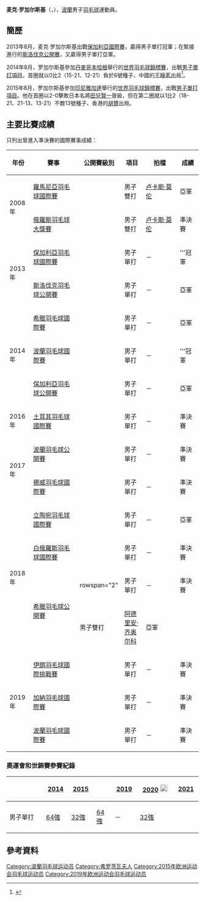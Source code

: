 {{noteTA|G1=Badminton}}
{{Infobox 羽球選手
| playername              = 麦克·罗加尔斯基<br/>{{lang|pl|Michał Rogalski}}
| image                   = 
| size                    = 
| caption                 = 
| birth_name              = 
| date_of_birth           = {{birth_date_and_age|1987|6|23}}<ref name="Profile">{{cite web|title=National Team - elite - Michał Rogalski|url=http://www.badminton.com.pl/pzbad/home/kadra-narodowa/elity/reprezentacja-a/762-michal-rogalski|publisher=POLSKI ZWIĄZEK BADMINTONA|access-date=2014-02-26|archive-url=https://web.archive.org/web/20140304073742/http://www.badminton.com.pl/pzbad/home/kadra-narodowa/elity/reprezentacja-a/762-michal-rogalski|archive-date=2014-03-04|dead-url=yes}}</ref><ref name="15Baku">{{cite web|title=Athletes - Poland POL - Michal Rogalski|url=http://www.baku2015.com/athletes/athlete=rogalski-michal-1000568/index.html?intcmp=athletes-hub|publisher=Baku 2015 European Games official website|access-date=2015-06-19|archive-url=https://web.archive.org/web/20150619090722/http://www.baku2015.com/athletes/athlete=rogalski-michal-1000568/index.html?intcmp=athletes-hub|archive-date=2015-06-19|dead-url=yes}}{{en}}</ref>
| place_of_birth          = {{POL}}[[弗罗茨瓦夫|弗罗茨瓦夫]]<ref name="15Baku"/>
| height                  = {{height|m=1.94}}<ref name="15Baku"/>
| weight                  = {{weight|kg=81}}<ref name="15Baku"/>
| event                   = 男子單打、男子雙打
| country                 = {{POL}}
| years_started           = 
| handedness              = 右手<ref name="Profile"/>
| coach                   = [[Waldemar_Grzegorzewski|Waldemar Grzegorzewski]]<ref name="15Baku"/>
| highest_ranking         = 第103位（男單）
| date_of_highest_ranking = 2013年12月26日<ref name="ranking">[http://bwfcontent.tournamentsoftware.com/ranking/player.aspx?id=6458&player=108607 BWF World Ranking - Ranking of Michal ROGALSKI (53381)]{{en}}</ref>
| current_ranking         = 第106位（男單）<br/>第736位（男雙-[[阿德里安·齐奥尔科|齐奥尔科]]）
| date_of_current_ranking = 2014年2月20日<ref>[http://bwfcontent.tournamentsoftware.com/ranking/category.aspx?id=6458&category=472 BWF World Ranking - BWF世界排名榜 (2/20/2014) -  Men's singles]{{en}}</ref><ref>[http://bwfcontent.tournamentsoftware.com/ranking/category.aspx?id=6458&category=474 BWF World Ranking - BWF世界排名榜 (2/20/2012) -  Men's doubles]{{en}}</ref>
| played                  = 70勝–58負（男單）<br/>36勝–33負（男雙）<br/>1勝–1負（混雙）
| titles                  = 
| bwf_profile             = 18F37C27-454E-47F5-9B90-4EE1E365587A
| bwf_id                  = 53381
| updated                 = 2014年2月26日
}}
{{MedalTableTop}}
{{MedalSport | 男子[[羽毛球|羽毛球]]}}
{{MedalCountry | {{POL}}}}
{{MedalBottom}}
'''麦克·罗加尔斯基'''（{{lang-pl|'''Michał Rogalski'''}}，{{bd|1987年|6月23日}}），[[波蘭|波蘭]]男子[[羽毛球|羽毛球]]運動員。

==簡歷==
2013年8月，麦克·罗加尔斯基出戰[[2013年保加利亞羽毛球國際賽|保加利亞國際賽]]，贏得男子單打冠軍；在緊接進行的[[2013年斯洛伐克羽毛球公開賽|斯洛伐克公開賽]]，又贏得男子單打亞軍。

2014年8月，罗加尔斯基參加[[丹麥|丹麥]][[哥本哈根|哥本哈根]]舉行的[[2014年世界羽毛球錦標賽|世界羽毛球錦標賽]]，出戰[[2014年世界羽毛球錦標賽男子單打項目|男子單打項目]]，首圈就以0比2（15-21、12-21）負於6號種子、中國的[[王睜茗|王睜茗]]出局<ref>{{cite news|title=世锦赛国羽开门红 王睁茗2-0完胜波兰选手晋级|url=http://sports.eastday.com/gd/2014/0825/2580740655.html|newspaper=网易体育|date=2014-08-25|deadurl=yes|archiveurl=https://web.archive.org/web/20140903203328/http://sports.eastday.com/gd/2014/0825/2580740655.html|archivedate=2014-09-03|accessdate=2014-08-30}}</ref>。

2015年8月，罗加尔斯基參加[[印尼|印尼]][[雅加達|雅加達]]舉行的[[2015年世界羽毛球錦標賽|世界羽毛球錦標賽]]，出戰[[2015年世界羽毛球錦標賽男子單打項目|男子單打項目]]。他在首圈以2-0擊敗日本名將[[田兒賢一|田兒賢一]]晉級，但在第二圈就以1比2（18-21、21-13、13-21）不敵13號種子、香港的[[胡贇|胡贇]]出局。

==主要比賽成績==
只列出曾進入準決賽的國際賽事成績：
{| class=wikitable style="text-align:center; font-size:small;" 
!width="50"|年份
!width="180"|賽事
!width="80"|公開賽級別
!width="60"|項目
!width="120"|拍檔
!width="50"|成績
|-
!rowspan="2"|2008年
|[[2008年羅馬尼亞羽毛球國際賽|羅馬尼亞羽毛球國際賽]]
|{{BWFIS}}
|男子雙打
|[[卢卡斯·莫伦|卢卡斯·莫伦]]
|bgcolor="silver"|亞軍
|-
|[[2008年俄羅斯羽毛球大獎賽|俄羅斯羽毛球大獎賽]]
|{{BWFGP}}
|男子雙打
|[[卢卡斯·莫伦|卢卡斯·莫伦]]
|bgcolor="#b8860b"|準決賽
|-
!rowspan="2"|2013年
|[[2013年保加利亞羽毛球國際賽|保加利亞羽毛球國際賽]]
|{{BWFIC}}
|男子單打
|－
|bgcolor="gold"|'''冠軍
|-
|[[2013年斯洛伐克羽毛球公開賽|斯洛伐克羽毛球公開賽]]
|{{BWFFS}}
|男子單打
|－
|bgcolor="silver"|亞軍
|-
!rowspan="3"|2014年
|[[2014年希臘羽毛球國際賽|希臘羽毛球國際賽]]
|{{BWFIS}}
|男子單打
|－
|bgcolor="silver"|亞軍
|-
|[[2014年波蘭羽毛球國際賽|波蘭羽毛球國際賽]]
|{{BWFIS}}
|男子單打
|－
|bgcolor="gold"|'''冠軍
|-
|[[2014年保加利亞羽毛球公開賽|保加利亞羽毛球公開賽]]
|{{BWFIS}}
|男子單打
|－
|bgcolor="silver"|亞軍
|-
!rowspan="1"|2016年
|[[2016年土耳其羽毛球國際賽|土耳其羽毛球國際賽]]
|{{BWFIS}}
|男子單打
|－
|bgcolor="#b8860b"|準決賽
|-
!rowspan="2"|2017年
|[[2017年波蘭羽毛球公開賽|波蘭羽毛球公開賽]]
|{{BWFIC}}
|男子單打
|－
|bgcolor="#b8860b"|準決賽
|-
|[[2017年挪威羽毛球國際賽|挪威羽毛球國際賽]]
|{{BWFIS}}
|男子單打
|－
|bgcolor="#b8860b"|準決賽
|-
!rowspan="4"|2018年
|[[2018年立陶宛羽毛球國際賽|立陶宛羽毛球國際賽]]
|{{BWFFS}}
|男子單打
|－
|bgcolor="silver"|亞軍
|-
|[[2018年白俄羅斯羽毛球國際賽|白俄羅斯羽毛球國際賽]]
|{{BWFFS}}
|男子單打
|－
|bgcolor="#b8860b"|準決賽
|-
|rowspan="2"|[[2018年希臘羽毛球公開賽|希臘羽毛球公開賽]]
|rowspan="2" {{BWFIS}}
|男子單打
|－
|bgcolor="#b8860b"|準決賽
|-
|男子雙打
|[[阿德里安·齐奥尔科|阿德里安·齐奥尔科]]
|bgcolor="silver"|亞軍
|-
!rowspan="3"|2019年
|[[2019年伊朗羽毛球國際挑戰賽|伊朗羽毛球國際挑戰賽]]
|{{BWFIC}}
|男子單打
|－
|bgcolor="#b8860b"|準決賽
|-
|[[2019年加納羽毛球國際賽|加納羽毛球國際賽]]
|{{BWFIS}}
|男子單打
|－
|bgcolor="#b8860b"|準決賽
|-
|[[2019年波蘭羽毛球國際賽|波蘭羽毛球國際賽]]
|{{BWFIS}}
|男子單打
|－
|bgcolor="#b8860b"|準決賽
|}
{{BWF賽事級別索引}}

===奧運會和世錦賽參賽紀錄===
{| class=wikitable style="text-align:center; font-size:small;" 
!
!width="50"|[[2014年世界羽毛球錦標賽|2014]]
!width="50"|[[2015年世界羽毛球錦標賽|2015]]
|rowspan="2"|
!width="50"|[[2019年世界羽毛球錦標賽|2019]]
!width="80"|[[2020年夏季奧林匹克運動會羽毛球比賽|2020]] [[File:Olympic_rings_without_rims.svg|20px]]
!width="50"|[[2021年世界羽毛球錦標賽|2021]]
|-
!width="80"|男子單打
|[[2014年世界羽毛球錦標賽男子單打項目|64強]]
|[[2015年世界羽毛球錦標賽男子單打項目|32強]]
|[[2019年世界羽毛球錦標賽男子單打項目|64強]]
|－
|[[2021年世界羽毛球錦標賽男子單打項目|32強]]
|}

==參考資料==
{{Reflist}}

{{DEFAULTSORT:Rogalski, Michał}}
[[Category:波蘭羽毛球运动员|Category:波蘭羽毛球运动员]]
[[Category:弗罗茨瓦夫人|Category:弗罗茨瓦夫人]]
[[Category:2015年欧洲运动会羽毛球运动员|Category:2015年欧洲运动会羽毛球运动员]]
[[Category:2019年欧洲运动会羽毛球运动员|Category:2019年欧洲运动会羽毛球运动员]]
